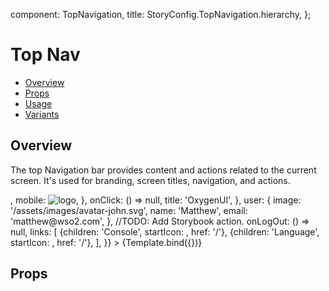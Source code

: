 
  component: TopNavigation,
  title: StoryConfig.TopNavigation.hierarchy,
};

<Meta title={meta.title} component={meta.component} />


# Top Nav

- [Overview](#overview)
- [Props](#props)
- [Usage](#usage)
- [Variants](#variants)

## Overview

The top Navigation bar provides content and actions related to the current screen. It's used for branding, screen
titles, navigation, and actions.

<Canvas>
  <Story
    name="Overview"
    parameters={withDesign('TopNavigation', 'Overview', {})}
    args={{
      isLeftNavigationActive: true,
      brand: {
          logo: {
            desktop: <img src='/assets/images/oxygen-ui-logo-mini.svg' alt='logo' />,
            mobile: <img src='/assets/images/oxygen-ui-logo-mini.svg' alt='logo' />,
          },
        onClick: () => null,
        title: 'OxygenUI',
      },
      user: {
        image: '/assets/images/avatar-john.svg',
        name: 'Matthew',
        email: 'matthew@wso2.com',
      },
      //TODO: Add Storybook action.
      onLogOut: () => null,
      links: [
        {children: 'Console', startIcon: <LogsIcon />, href: '/'},
        {children: 'Language', startIcon: <LanguagesIcon />, href: '/'},
      ],
    }}
  >
    {Template.bind({})}
  </Story>
</Canvas>

## Props

<ArgsTable story="Overview" />
